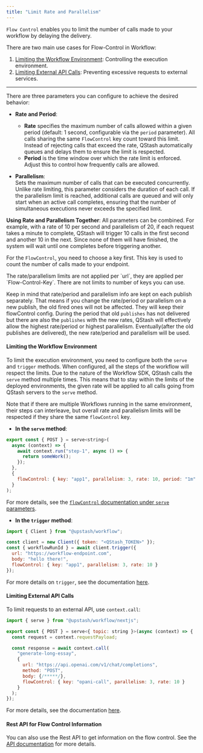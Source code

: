 ```yaml
---
title: "Limit Rate and Parallelism"
---
```


`Flow Control` enables you to limit the number of calls made to your workflow by delaying the delivery. 

There are two main use cases for Flow-Control in Workflow:  
1. [Limiting the Workflow Environment](#limiting-the-workflow-environment): Controlling the execution environment.  
2. [Limiting External API Calls](#limiting-external-api-calls): Preventing excessive requests to external services. 

---

There are three parameters you can configure to achieve the desired behavior:

- **Rate and Period**:  
  - **Rate** specifies the maximum number of calls allowed within a given period (default: 1 second, configurable via the `period` parameter). All calls sharing the same `FlowControl` key count toward this limit. Instead of rejecting calls that exceed the rate, QStash automatically queues and delays them to ensure the limit is respected.
  - **Period** is the time window over which the rate limit is enforced. Adjust this to control how frequently calls are allowed.

- **Parallelism**:  
  Sets the maximum number of calls that can be executed concurrently. Unlike rate limiting, this parameter considers the duration of each call. If the parallelism limit is reached, additional calls are queued and will only start when an active call completes, ensuring that the number of simultaneous executions never exceeds the specified limit.

**Using Rate and Parallelism Together**: All parameters can be combined. For example, with a rate of 10 per second and parallelism of 20, if each request takes a minute to complete, QStash will trigger 10 calls in the first second and another 10 in the next. Since none of them will have finished, the system will wait until one completes before triggering another.  

For the `FlowControl`, you need to choose a key first. This key is used to count the number of calls made to your endpoint.

<Warning>
The rate/parallelism limits are not applied per `url`, they are applied per `Flow-Control-Key`. 
</Warning>
There are not limits to number of keys you can use.

Keep in mind that rate/period and parallelism info are kept on each publish separately. That means 
if you change the rate/period or parallelism on a new publish, the old fired ones will not be affected. They will keep their flowControl config. 
During the period that old `publishes` has not delivered but there are also the `publishes` with the new rates, QStash will effectively allow 
the highest rate/period or highest parallelism. Eventually(after the old publishes are delivered), the new rate/period and parallelism will be used.

#### Limiting the Workflow Environment  

To limit the execution environment, you need to configure both the `serve` and `trigger` methods. 
When configured, all the steps of the workflow will respect the limits.
Due to the nature of the Workflow SDK, QStash calls the `serve` method multiple times. This means that to stay within the limits 
of the deployed environments, the given rate will be applied to all calls going from QStash servers to the `serve` method.

Note that if there are multiple Workflows running in the same environment, their steps can interleave, but overall rate and parallelism limits will be respected 
if they share the same `flowControl` key.

- **In the `serve` method**:  

```js
export const { POST } = serve<string>(
  async (context) => {
    await context.run("step-1", async () => {
      return someWork();
    });
  },
  {
    flowControl: { key: "app1", parallelism: 3, rate: 10, period: "1m" }
  }
);
```

For more details, see the [`flowControl` documentation under `serve` parameters](/workflow/basics/serve#flowcontrol).

- **In the `trigger` method**:  

```js
import { Client } from "@upstash/workflow";

const client = new Client({ token: "<QStash_TOKEN>" });
const { workflowRunId } = await client.trigger({
  url: "https://workflow-endpoint.com",
  body: "hello there!",
  flowControl: { key: "app1", parallelism: 3, rate: 10 }
});
```

For more details on `trigger`, see the documentation [here](/workflow/basics/client#trigger-workflow).  

#### Limiting External API Calls  

To limit requests to an external API, use `context.call`:  

```js 
import { serve } from "@upstash/workflow/nextjs";

export const { POST } = serve<{ topic: string }>(async (context) => {
  const request = context.requestPayload;

  const response = await context.call(
    "generate-long-essay", 
    {
      url: "https://api.openai.com/v1/chat/completions",
      method: "POST",
      body: {/*****/},
      flowControl: { key: "opani-call", parallelism: 3, rate: 10 }
    }
  );
});
```

For more details, see the documentation [here](/workflow/basics/context#context-call).  

#### Rest API for Flow Control Information

You can also use the Rest API to get information on the flow control.
See the [API documentation](/workflow/rest/flow-control/get) for more details.